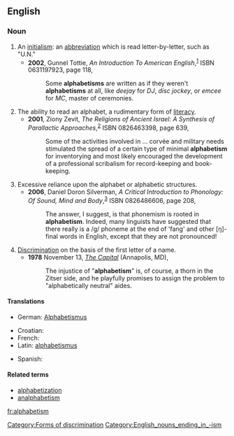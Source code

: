 {{rfv|Contradicts Wikipedia's definition (which is given in other online dictionaries and the OED); no citations to support the definition given; Latin translation is suspicious (unless this is a [[w:Recent Latin|Recent Latin]] coinage)}}
==English==
===Noun===
{{wikipedia}}
{{en-noun}}

# An [[initialism]]: an [[abbreviation]] which is read letter-by-letter, such as "U.N."
#*'''2002''', Gunnel Tottie, ''An Introduction To American English'',<sup>[http://books.google.com/books?id=WWDUtK-f1tQC]</sup> ISBN 0631197923, page 118,
#*: Some '''alphabetisms''' are written as if they weren't '''alphabetisms''' at all, like ''deejay'' for ''DJ'', ''disc jockey'', or ''emcee'' for ''MC'', master of ceremonies.
# The ability to read an alphabet, a rudimentary form of [[literacy]].
#*'''2001''', Ziony Zevit, ''The Religions of Ancient Israel: A Synthesis of Parallactic Approaches'',<sup>[http://books.google.com/books?id=db4hr55j0yYC]</sup> ISBN 0826463398, page 639,
#*: Some of the activities involved in ... corvée and military needs stimulated the spread of a certain type of minimal '''alphabetism''' for inventorying and most likely encouraged the development of a professional scribalism for record-keeping and book-keeping.
# Excessive reliance upon the alphabet or alphabetic structures.
#*'''2006''', Daniel Doron Silverman, ''A Critical Introduction to Phonology: Of Sound, Mind and Body'',<sup>[http://books.google.com/books?id=XWMKDj6umvgC]</sup> ISBN 0826486606, page 208,
#*: The answer, I suggest, is that phonemism is rooted in '''alphabetism'''.  Indeed, many linguists have suggested that there really is a /g/ phoneme at the end of 'fang' and other [ŋ]-final words in English, except that they are not pronounced!
# [[discrimination|Discrimination]] on the basis of the first letter of a name.
#*'''1978''' November 13, ''[[w:The Capital|The Capital]]'' (Annapolis, MD),
#*: The injustice of "'''alphabetism'''" is, of course, a thorn in the Zitser side, and he playfully promises to assign the problem to "alphabetically neutral" aides.

====Translations====
{{trans-top|form of literacy}}
*German: [[Alphabetismus]] {{m}}
{{trans-mid}}
{{trans-bottom}}

{{trans-top|form of discrimination}}
*Croatian: {{t-|hr|alfabetizam|m}}
* French: {{t+|fr|alphabétisme|m}}
*Latin: [[alphabetismus]] {{m}}
{{trans-mid}}
* Spanish: {{t-|es|alfabetismo|m}}
{{trans-bottom}}

====Related terms====
*[[alphabetization]]
*[[analphabetism]]

[[Category:Forms of discrimination]]
[[Category:English_nouns_ending_in_-ism]]

[[fr:alphabetism]]